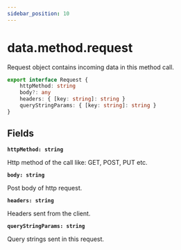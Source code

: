 ```yaml
---
sidebar_position: 10
---
```


# data.method.request

Request object contains incoming data in this method call.

```typescript
export interface Request {
    httpMethod: string
    body?: any
    headers: { [key: string]: string }
    queryStringParams: { [key: string]: string }
}
```

## Fields

__`httpMethod: string`__

Http method of the call like: GET, POST, PUT etc.

__`body: string`__

Post body of http request.

__`headers: string`__

Headers sent from the client.

__`queryStringParams: string`__

Query strings sent in this request.
